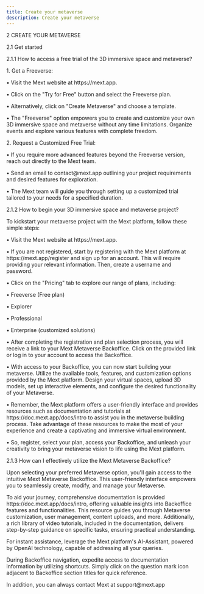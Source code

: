 ```yaml
---
title: Create your metaverse
description: Create your metaverse
---
```


2	CREATE YOUR METAVERSE 

2.1	Get started 

2.1.1	How to access a free trial of the 3D immersive space and metaverse?

1\.	Get a Freeverse:

•	Visit the Mext website at https\://mext.app.

•	Click on the "Try for Free" button and select the Freeverse plan.

•	Alternatively, click on "Create Metaverse" and choose a template.

•	The "Freeverse" option empowers you to create and customize your own 3D immersive space and metaverse without any time limitations. Organize events and explore various features with complete freedom.

2\.	Request a Customized Free Trial:

•	If you require more advanced features beyond the Freeverse version, reach out directly to the Mext team.

•	Send an email to contact\@mext.app outlining your project requirements and desired features for exploration.

•	The Mext team will guide you through setting up a customized trial tailored to your needs for a specified duration.

2.1.2	How to begin your 3D immersive space and metaverse project? 

To kickstart your metaverse project with the Mext platform, follow these simple steps:

•	Visit the Mext website at https\://mext.app.

•	If you are not registered, start by registering with the Mext platform at https\://mext.app/register and sign up for an account. This will require providing your relevant information. Then, create a username and password.

•	Click on the "Pricing" tab to explore our range of plans, including:

•	Freeverse (Free plan)

•	Explorer

•	Professional

•	Enterprise (customized solutions)

•	After completing the registration and plan selection process, you will receive a link to your Mext Metaverse Backoffice. Click on the provided link or log in to your account to access the Backoffice.

•	With access to your Backoffice, you can now start building your metaverse. Utilize the available tools, features, and customization options provided by the Mext platform. Design your virtual spaces, upload 3D models, set up interactive elements, and configure the desired functionality of your Metaverse.

•	Remember, the Mext platform offers a user-friendly interface and provides resources such as documentation and tutorials at https\://doc.mext.app/docs/intro to assist you in the metaverse building process. Take advantage of these resources to make the most of your experience and create a captivating and immersive virtual environment.

•	So, register, select your plan, access your Backoffice, and unleash your creativity to bring your metaverse vision to life using the Mext platform.

2.1.3	How can I effectively utilize the Mext Metaverse Backoffice?

Upon selecting your preferred Metaverse option, you'll gain access to the intuitive Mext Metaverse Backoffice. This user-friendly interface empowers you to seamlessly create, modify, and manage your Metaverse.

To aid your journey, comprehensive documentation is provided https\://doc.mext.app/docs/intro, offering valuable insights into Backoffice features and functionalities. This resource guides you through Metaverse customization, user management, content uploads, and more. Additionally, a rich library of video tutorials, included in the documentation, delivers step-by-step guidance on specific tasks, ensuring practical understanding.

For instant assistance, leverage the Mext platform's AI-Assistant, powered by OpenAI technology, capable of addressing all your queries.

During Backoffice navigation, expedite access to documentation information by utilizing shortcuts. Simply click on the question mark icon adjacent to Backoffice section titles for quick reference.

In addition, you can always contact Mext at support\@mext.app

